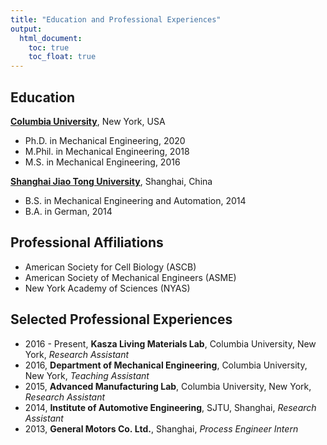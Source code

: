 ```yaml
---
title: "Education and Professional Experiences"
output: 
  html_document:
    toc: true
    toc_float: true
---
```


## Education

**[Columbia University](https://www.columbia.edu/)**, New York, USA

* Ph.D. in Mechanical Engineering, 2020
* M.Phil. in Mechanical Engineering, 2018
* M.S. in Mechanical Engineering, 2016

**[Shanghai Jiao Tong University](http://en.sjtu.edu.cn/)**, Shanghai, China

* B.S. in Mechanical Engineering and Automation, 2014
* B.A. in German, 2014

## Professional Affiliations

* American Society for Cell Biology (ASCB)
* American Society of Mechanical Engineers (ASME)
* New York Academy of Sciences (NYAS)


## Selected Professional Experiences

* 2016 - Present, **Kasza Living Materials Lab**, Columbia University, New York, *Research Assistant* 
* 2016, **Department of Mechanical Engineering**, Columbia University, New York, *Teaching Assistant*
* 2015, **Advanced Manufacturing Lab**, Columbia University, New York, *Research Assistant*
* 2014, **Institute of Automotive Engineering**, SJTU, Shanghai, *Research Assistant*
* 2013, **General Motors Co. Ltd.**, Shanghai, *Process Engineer Intern*
